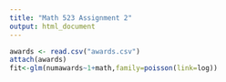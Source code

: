 ```yaml
---
title: "Math 523 Assignment 2"
output: html_document
---
```


```r
awards <- read.csv("awards.csv")
attach(awards)
fit<-glm(numawards~1+math,family=poisson(link=log))
```

